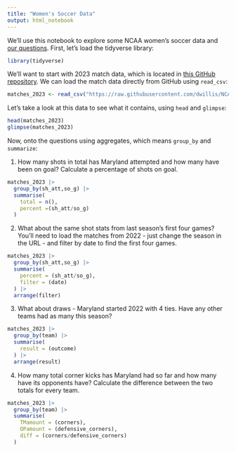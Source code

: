 ```yaml
---
title: "Women's Soccer Data"
output: html_notebook
---
```


We'll use this notebook to explore some NCAA women's soccer data and [our questions](https://docs.google.com/spreadsheets/d/1kTSrnl1URmcexIWLDMWqDnp3q-c2OS45uifnhjp10n4/edit#gid=0). First, let's load the tidyverse library:

```r
library(tidyverse)
```

We'll want to start with 2023 match data, which is located in [this GitHub repository](https://github.com/dwillis/NCAAWomensSoccerData). We can load the match data directly from GitHub using `read_csv`:


```r
matches_2023 <- read_csv("https://raw.githubusercontent.com/dwillis/NCAAWomensSoccerData/main/data/ncaa_womens_soccer_matchstats_2023.csv")
```

Let's take a look at this data to see what it contains, using `head` and `glimpse`:

```r
head(matches_2023)
glimpse(matches_2023)
```

Now, onto the questions using aggregates, which means `group_by` and `summarize`:

1. How many shots in total has Maryland attempted and how many have been on goal? Calculate a percentage of shots on goal.

```r
matches_2023 |>
  group_by(sh_att,so_g) |>
  summarise(
    total = n(),
    percent =(sh_att/so_g)
  )
```

2. What about the same shot stats from last season's first four games? You'll need to load the matches from 2022 - just change the season in the URL - and filter by date to find the first four games.

```r
matches_2023 |>
  group_by(sh_att,so_g) |>
  summarise(
    percent = (sh_att/so_g),
    filter = (date)
  ) |>
  arrange(filter)
```


3. What about draws - Maryland started 2022 with 4 ties. Have any other teams had as many this season?

```r
matches_2023 |>
  group_by(team) |>
  summarise(
    result = (outcome)
  ) |>
  arrange(result)
```


4. How many total corner kicks has Maryland had so far and how many have its opponents have? Calculate the difference between the two totals for every team.

```r
matches_2023 |>
  group_by(team) |>
  summarise(
    TMamount = (corners),
    OPamount = (defensive_corners),
    diff = (corners/defensive_corners)
  )
```

